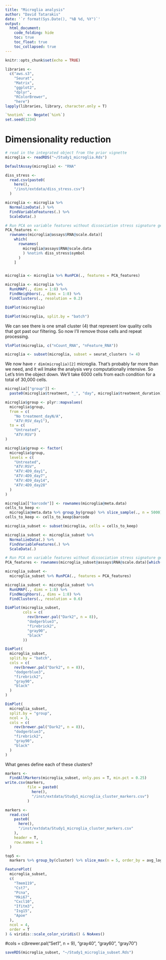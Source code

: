 ```yaml
---
title: "Microglia analysis"
author: "David Tatarakis"
date: '`r format(Sys.Date(), "%B %d, %Y")`'
output:
  html_document:
    code_folding: hide
    toc: true
    toc_float: true
    toc_collapsed: true
---
```


```r
knitr::opts_chunk$set(echo = TRUE)
```

```r
libraries <-
  c("aws.s3",
    "Seurat",
    "Matrix",
    "ggplot2",
    "dplyr",
    "RColorBrewer",
    "here")
lapply(libraries, library, character.only = T)

`%notin%` <- Negate(`%in%`)
set.seed(1234)
```

# Dimensionality reduction
```r
# read in the integrated object from the prior vignette
microglia <- readRDS("~/Study1_microglia.Rds")
```



```r
DefaultAssay(microglia) <- "RNA"

diss_stress <-
  read.csv(paste0(
    here(), 
    "/inst/extdata/diss_stress.csv")
  )

microglia <- microglia %>%
  NormalizeData(.) %>%
  FindVariableFeatures(.) %>%
  ScaleData(.)

# Run PCA on variable features without dissociation stress signature genes
PCA_features <-
  rownames(microglia@assays$RNA@scale.data)[
    which(
      rownames(
        microglia@assays$RNA@scale.data
        ) %notin% diss_stress$symbol
      )
    ]


microglia <- microglia %>% RunPCA(., features = PCA_features)

microglia <- microglia %>%
  RunUMAP(., dims = 1:8) %>%
  FindNeighbors(., dims = 1:8) %>%
  FindClusters(., resolution = 0.2)
```

```r
DimPlot(microglia)
```

```r
DimPlot(microglia, split.by = "batch")
```


We can see there is one small cluster (4) that represent low quality cells that got past our filtering. So now I'll remove those cells and repeat processing.
```r
VlnPlot(microglia, c("nCount_RNA", "nFeature_RNA"))
```

```r
microglia <- subset(microglia, subset = seurat_clusters != 4)
```


We now have `r dim(microglia)[2]` microglia. That's probably far more than we need, and it wil lmake the analysis very computationally intensive. So Let's trim the object down. We'll take 6000 cells from each condition for a total of 30,000 cells.

```r
microglia[["group"]] <-
  paste0(microglia$treatment, "_", "day", microglia$treatment_duration)

microglia$group <- plyr::mapvalues(
  microglia$group,
  from = c(
    "No treatment_dayN/A", 
    "ATV:RSV_day1"),
  to = c(
    "Untreated", 
    "ATV:RSV")
)

microglia$group <- factor(
  microglia$group,
  levels = c(
    "Untreated",
    "ATV:RSV",
    "ATV:4D9_day1",
    "ATV:4D9_day7",
    "ATV:4D9_day14",
    "ATV:4D9_day28"
  )
)
```

```r
microglia[["barcode"]] <- rownames(microglia@meta.data)
cells_to_keep <-
  microglia@meta.data %>% group_by(group) %>% slice_sample(., n = 5000)
cells_to_keep <- cells_to_keep$barcode

microglia_subset <- subset(microglia, cells = cells_to_keep)
```

```r
microglia_subset <- microglia_subset %>%
  NormalizeData(.) %>%
  FindVariableFeatures(.) %>%
  ScaleData(.)

# Run PCA on variable features without dissociation stress signature genes
PCA_features <- rownames(microglia_subset@assays$RNA@scale.data)[which(rownames(microglia_subset@assays$RNA@scale.data) %notin% diss_stress$symbol)]

microglia_subset <-
  microglia_subset %>% RunPCA(., features = PCA_features)

microglia_subset <- microglia_subset %>%
  RunUMAP(., dims = 1:8) %>%
  FindNeighbors(., dims = 1:8) %>%
  FindClusters(., resolution = 0.6)
```

```r
DimPlot(microglia_subset,
        cols = c(
          rev(brewer.pal("Dark2", n = 8)),
          "dodgerblue3",
          "firebrick2",
          "gray90",
          "black"
        ))
```

```r
DimPlot(
  microglia_subset,
  split.by = "batch",
  cols = c(
    rev(brewer.pal("Dark2", n = 8)),
    "dodgerblue3",
    "firebrick2",
    "gray90",
    "black"
  )
)
```

```r
DimPlot(
  microglia_subset,
  split.by = "group",
  ncol = 3,
  cols = c(
    rev(brewer.pal("Dark2", n = 8)),
    "dodgerblue3",
    "firebrick2",
    "gray90",
    "black"
  )
)
```

What genes define each of these clusters?
```r
markers <-
  FindAllMarkers(microglia_subset, only.pos = T, min.pct = 0.25)
write.csv(markers,
          file = paste0(
            here(),
            "/inst/extdata/Study1_microglia_cluster_markers.csv")
          )
```

```r
markers <-
  read.csv(
    paste0(
      here(),
      "/inst/extdata/Study1_microglia_cluster_markers.csv"
    ),
    header = T,
    row.names = 1
  )

top5 <-
  markers %>% group_by(cluster) %>% slice_max(n = 5, order_by = avg_log2FC)
```

```r
FeaturePlot(
  microglia_subset,
  c(
    "Tmem119",
    "Cst7",
    "Pcna",
    "Mki67",
    "Cxcl10",
    "Ifitm3",
    "Isg15",
    "Apoe"
  ),
  ncol = 4,
  order = T
) & viridis::scale_color_viridis() & NoAxes()
```

#cols = c(brewer.pal("Set1", n = 9), "gray40", "gray60", "gray70")
```r
saveRDS(microglia_subset, "~/Study1_microglia_subset.Rds")
```
